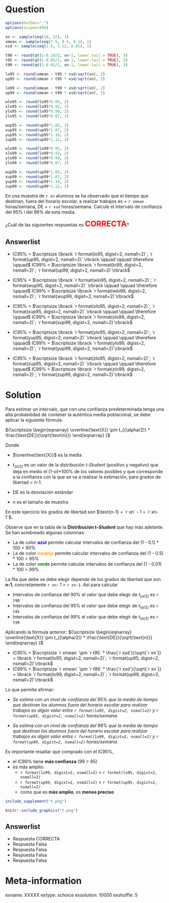 Question
========
```r
options(OutDec=",")
options(scipen=999)

xn <- sample(seq(18, 32), 1)
xmean <- sample(seq(7.5, 8.5, 0.1), 1)
xsd <- sample(seq(2.0, 3.12, 0.01), 1)

t90 <- round(qt(1-0.10/2, xn-1, lower.tail = TRUE), 3)
t95 <- round(qt(1-0.05/2, xn-1, lower.tail = TRUE), 3)
t99 <- round(qt(1-0.01/2, xn-1, lower.tail = TRUE), 3)

lo95 <- round(xmean - t95 * xsd/sqrt(xn), 2)
up95 <- round(xmean + t95 * xsd/sqrt(xn), 2)

lo99 <- round(xmean - t99 * xsd/sqrt(xn), 2)
up99 <- round(xmean + t99 * xsd/sqrt(xn), 2)

wlo95 <- round(lo95*0.95, 2)
xlo95 <- round(lo95*0.92, 2)
ylo95 <- round(lo95*0.90, 2)
zlo95 <- round(lo95*0.87, 2)

wup95 <- round(up95*1.05, 2)
xup95 <- round(up95*1.07, 2)
yup95 <- round(up95*1.10, 2)
zup95 <- round(up95*1.12, 2)

wlo99 <- round(lo99*0.95, 2)
xlo99 <- round(lo99*0.92, 2)
ylo99 <- round(lo99*0.90, 2)
zlo99 <- round(lo99*0.87, 2)

wup99 <- round(up99*1.05, 2)
xup99 <- round(up99*1.07, 2)
yup99 <- round(up99*1.10, 2)
zup99 <- round(up99*1.12, 2)
```
En una muestra de `r xn` alumnos se ha observado que el tiempo que destinan, fuera del horario escolar, a realizar trabajos es  = `r xmean` horas/semana, DE = `r xsd` horas/semana. Calcule el intervalo de confianza del 95% i del 99% de esta media.

¿Cuál de las siguientes respuestas es <font size="5"><span style="color: red;"> **CORRECTA**</span></font>?


Answerlist
----------
* IC95% = $\scriptsize \lbrack `r format(lo95, digist=2, nsmall=2)`; `r format(up95, digist=2, nsmall=2)` \rbrack \qquad \qquad \therefore \qquad$ IC99% = $\scriptsize \lbrack `r format(lo99, digist=2, nsmall=2)`; `r format(up99, digist=2, nsmall=2)`\rbrack$

* IC95% = $\scriptsize \lbrack `r format(wlo95, digist=2, nsmall=2)`; `r format(wup95, digist=2, nsmall=2)` \rbrack \qquad \qquad \therefore \qquad$ IC99% = $\scriptsize \lbrack `r format(wlo99, digist=2, nsmall=2)`; `r format(wup99, digist=2, nsmall=2)`\rbrack$

* IC95% = $\scriptsize \lbrack `r format(xlo95, digist=2, nsmall=2)`; `r format(xup95, digist=2, nsmall=2)` \rbrack \qquad \qquad \therefore \qquad$ IC99% = $\scriptsize \lbrack `r format(xlo99, digist=2, nsmall=2)`; `r format(xup99, digist=2, nsmall=2)`\rbrack$

* IC95% = $\scriptsize \lbrack `r format(ylo95, digist=2, nsmall=2)`; `r format(yup95, digist=2, nsmall=2)` \rbrack \qquad \qquad \therefore \qquad$ IC99% = $\scriptsize \lbrack `r format(ylo99, digist=2, nsmall=2)`; `r format(yup99, digist=2, nsmall=2)`\rbrack$

* IC95% = $\scriptsize \lbrack `r format(zlo95, digist=2, nsmall=2)`; `r format(zup95, digist=2, nsmall=2)` \rbrack \qquad \qquad \therefore \qquad$ IC99% = $\scriptsize \lbrack `r format(zlo99, digist=2, nsmall=2)`; `r format(zup99, digist=2, nsmall=2)`\rbrack$


Solution
========
Para estimar un intervalo, que con una confianza predeterminada tenga una alta probabilidad de contener la auténtica media poblacional, se debe aplicar la siguiente fórmula:

${\scriptsize
\begin{eqnarray}
\overline{\text{X}} \pm t_{(\alpha/2)} * \frac{\text{DE}}{\sqrt{\text{n}}}
\end{eqnarray}
}$

Donde 

* $\overline{\text{X}}$ es la media

* $t_{(\alpha/2)}$ es un valor de la distribución *t-Student* (positivo y negativo) que deja en medio el (1-$\alpha$)*100% de los valores posibles y que corresponde a la confianza con la que se va a realizar la estimación, para grados de libertad = n-1.

* DE es la desviación estándar

* n es el tamaño de muestra

En este ejercicio los grados de libertad son $\text{n-1} = `r xn` - 1 = `r xn-1`$. 

Observe que en la tabla de la **Distribución t-*Student* ** que hay más adelante. Se han sombreado algunas columnas:

* La de color <span style="color: blue;">**azul** </span> permite calcular intervalos de confianza del (1 - 0.1) * 100 = 90%
* La de color <span style="color: orange;">**naranja** </span> permite calcular intervalos de confianza del (1 - 0.5) * 100 = 95%
* La de color <span style="color: green;">**verde** </span> permite calcular intervalos de confianza del (1 - 0.01) * 100 = 99%

La fila que debe se debe elegir depende de los grados de libertad que son **n-1**, concretamente `r xn`- 1 = `r xn-1`. Así para calcular

* Intervalos de confianza del 90% el valor que debe elegir de $t_{(\alpha/2)}$ es `r t90`
* Intervalos de confianza del 95% el valor que debe elegir de $t_{(\alpha/2)}$ es `r t95`
* Intervalos de confianza del 99% el valor que debe elegir de $t_{(\alpha/2)}$ es `r t99`



Aplicando la fórmula anterior:
${\scriptsize
\begin{eqnarray}
\overline{\text{X}} \pm t_{(\alpha/2)} * \frac{\text{DE}}{\sqrt{\text{n}}}
\end{eqnarray}
}$

* IC95% = $\scriptsize `r xmean` \pm  `r t95` * \frac{`r xsd`}{\sqrt{`r xn`}} = \lbrack `r format(lo95, digist=2, nsmall=2)`; `r format(up95, digist=2, nsmall=2)`\rbrack$
* IC99% = $\scriptsize `r xmean` \pm  `r t99` * \frac{`r xsd`}{\sqrt{`r xn`}} = \lbrack `r format(lo99, digist=2, nsmall=2)`; `r format(up99, digist=2, nsmall=2)`\rbrack$

Lo que permite afirmar:

* *Se estima con un nivel de confianza del 95% que la media de  tiempo que destinan los alumnos fuera del horario escolar para realizar trabajos es algún valor entre `r format(lo95, digist=2, nsmall=2)` y `r format(up95, digist=2, nsmall=2)` horas/semana.*

* *Se estima con un nivel de confianza del 99% que la media de  tiempo que destinan los alumnos fuera del horario escolar para realizar trabajos es algún valor entre `r format(lo99, digist=2, nsmall=2)` y `r format(up99, digist=2, nsmall=2)` horas/semana.*


Es importante resaltar que comprado con el IC95%, 

* el IC99% tiene **más confianza** (99 $>$ 95)
* és más amplio: 
    * `r format(lo99, digist=2, nsmall=2)` $<$ `r format(lo95, digist=2, nsmall=2)`
    * `r format(up99, digist=2, nsmall=2)` $>$ `r format(up95, digist=2, nsmall=2)`
    * como que es **más amplio**, es **menos preciso**

```r
include_supplement("t.png")
```

```r
knitr::include_graphics("t.png")
```


Answerlist
----------
* Respuesta CORRECTA
* Respuesta Falsa
* Respuesta Falsa
* Respuesta Falsa
* Respuesta Falsa



Meta-information
================
exname: XXXXX
extype: schoice
exsolution: 10000
exshuffle: 5
